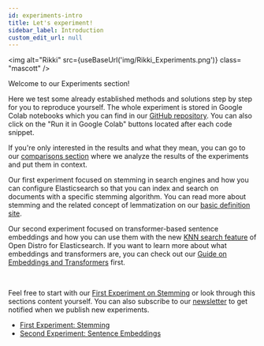 ```yaml
---
id: experiments-intro
title: Let's experiment!
sidebar_label: Introduction
custom_edit_url: null
---
```


<img
  alt="Rikki"
  src={useBaseUrl('img/Rikki_Experiments.png')}
  class= "mascott"
/>

Welcome to our Experiments section!

Here we test some already established methods and solutions step by step for you to reproduce yourself. 
The whole experiment is stored in Google Colab notebooks which you can find in our [GitHub repository](https://github.com/pragmalingu/experiments/tree/master). 
You can also click on the "Run it in Google Colab" buttons located after each code snippet.

If you're only interested in the results and what they mean, you can go to our [comparisons section](http://pragmalingu.de/docs/comparisons/comparisons-intro) where we analyze the results of the experiments and put them in context.

Our first experiment focused on stemming in search engines and how you can configure Elasticsearch so that you can index and search on documents with a specific stemming algorithm.
You can read more about stemming and the related concept of lemmatization on our [basic definition site](http://pragmalingu.de/docs/guides/basic-definitions).

Our second experiment focused on transformer-based sentence embeddings and how you can use them with the new 
[KNN search feature](https://opendistro.github.io/for-elasticsearch-docs/docs/knn/) of Open Distro for Elasticsearch. If you want to learn more about what embeddings and transformers are, you can check out our [Guide on Embeddings and Transformers](http://pragmalingu.de/docs/guides/embeddings-transformers) first.

<br clear="all"/>

Feel free to start with our [First Experiment on Stemming](./experiment1.mdx) or look through this sections content yourself. 
You can also subscribe to our [newsletter](http://eepurl.com/heTv2X) to get notified when we publish new experiments.

* [First Experiment: Stemming](./experiment1.mdx)
* [Second Experiment: Sentence Embeddings](./experiment2.mdx) 

